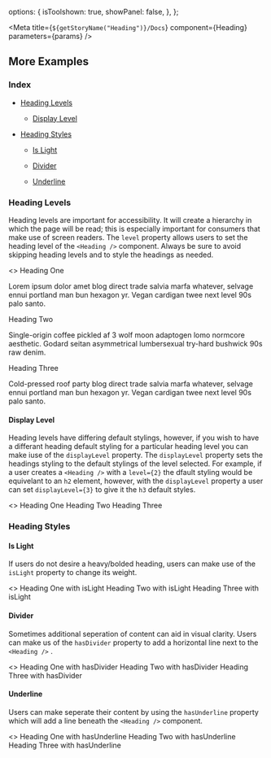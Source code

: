 
  options: {
    isToolshown: true,
    showPanel: false,
  },
};

<Meta title={`${getStoryName("Heading")}/Docs`} component={Heading} parameters={params} />

<Description markdown={Readme} />

## More Examples

### Index

- <a href="#heading-levels">Heading Levels</a>

  - <a href="#display-level">Display Level</a>

- <a href="#heading-styles">Heading Styles</a>

  - <a href="#is-light">Is Light</a>

  - <a href="#divider">Divider</a>

  - <a href="#underline">Underline</a>

### Heading Levels

Heading levels are important for accessibility. It will create a hierarchy in which the page will be read; this is especially important for consumers that make use of screen readers. The `level` property allows users to set the heading level of the `<Heading />` component.
Always be sure to avoid skipping heading levels and to style the headings as needed.

<!-- prettier-ignore -->
<Canvas isExpanded>
<>
  <Heading level={1}>Heading One</Heading>
  <p>
    Lorem ipsum dolor amet blog direct trade salvia marfa whatever, selvage ennui portland man bun hexagon yr. Vegan
    cardigan twee next level 90s palo santo.
  </p>
  <Heading level={2}>Heading Two</Heading>
  <p>
    Single-origin coffee pickled af 3 wolf moon adaptogen lomo normcore aesthetic. Godard seitan asymmetrical
    lumbersexual try-hard bushwick 90s raw denim.
  </p>
  <Heading level={3}>Heading Three</Heading>
  <p>
    Cold-pressed roof party blog direct trade salvia marfa whatever, selvage ennui portland man bun hexagon yr. Vegan
    cardigan twee next level 90s palo santo.
  </p>
</>
</Canvas>

#### Display Level

Heading levels have differing default stylings, however, if you wish to have a differant heading default styling for a particular heading level you can make iuse of the `displayLevel` property. The `displayLevel` property sets the headings styling to the default stylings of the level selected. For example, if a user creates a `<Heading />` with a `level={2}` the dfault styling would be equivelant to an `h2` element, however, with the `displayLevel` property a user can set `displayLevel={3}` to give it the `h3` default styles.

<!-- prettier-ignore -->
<Canvas isExpanded>
<>
  <Heading level={1} displayLevel={6}>Heading One</Heading>
  <Heading level={2} displayLevel={3}>Heading Two</Heading>
  <Heading level={3} displayLevel={1}>Heading Three</Heading>
</>
</Canvas>

### Heading Styles

#### Is Light

If users do not desire a heavy/bolded heading, users can make use of the `isLight` property to change its weight.

<!-- prettier-ignore -->
<Canvas isExpanded>
<>
  <Heading level={1} isLight>Heading One with isLight</Heading>
  <Heading level={2} isLight>Heading Two with isLight</Heading>
  <Heading level={3} isLight>Heading Three with isLight</Heading>
</>
</Canvas>

#### Divider

Sometimes additional seperation of content can aid in visual clarity. Users can make us of the `hasDivider` property to add a horizontal line next to the `<Heading />` .

<!-- prettier-ignore -->
<Canvas isExpanded>
<>
  <Heading level={1} hasDivider>Heading One with hasDivider</Heading>
  <Heading level={2} hasDivider>Heading Two with hasDivider</Heading>
  <Heading level={3} hasDivider>Heading Three with hasDivider</Heading>
</>
</Canvas>

#### Underline

Users can make seperate their content by using the `hasUnderline` property which will add a line beneath the `<Heading />` component.

<!-- prettier-ignore -->
<Canvas isExpanded>
<>
  <Heading level={1} hasUnderline>Heading One with hasUnderline</Heading>
  <Heading level={2} hasUnderline>Heading Two with hasUnderline</Heading>
  <Heading level={3} hasUnderline>Heading Three with hasUnderline</Heading>
</>
</Canvas>
